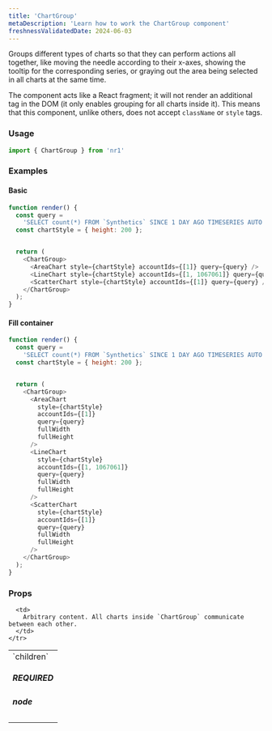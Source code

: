 ```yaml
---
title: 'ChartGroup'
metaDescription: 'Learn how to work the ChartGroup component'
freshnessValidatedDate: 2024-06-03
---
```


Groups different types of charts so that they can perform actions all together, like moving the needle according to their x-axes, showing the tooltip for the corresponding series, or graying out the area being selected in all charts at the same time.

The component acts like a React fragment; it will not render an additional tag in the DOM (it only enables grouping for all charts inside it). This means that this component, unlike others, does not accept `className` or `style` tags.

### Usage

```js
import { ChartGroup } from 'nr1'
```

### Examples

#### Basic

```js
function render() {
  const query =
    'SELECT count(*) FROM `Synthetics` SINCE 1 DAY AGO TIMESERIES AUTO FACET jobType';
  const chartStyle = { height: 200 };


  return (
    <ChartGroup>
      <AreaChart style={chartStyle} accountIds={[1]} query={query} />
      <LineChart style={chartStyle} accountIds={[1, 1067061]} query={query} />
      <ScatterChart style={chartStyle} accountIds={[1]} query={query} />
    </ChartGroup>
  );
}
```

#### Fill container

```js
function render() {
  const query =
    'SELECT count(*) FROM `Synthetics` SINCE 1 DAY AGO TIMESERIES AUTO FACET jobType';
  const chartStyle = { height: 200 };


  return (
    <ChartGroup>
      <AreaChart
        style={chartStyle}
        accountIds={[1]}
        query={query}
        fullWidth
        fullHeight
      />
      <LineChart
        style={chartStyle}
        accountIds={[1, 1067061]}
        query={query}
        fullWidth
        fullHeight
      />
      <ScatterChart
        style={chartStyle}
        accountIds={[1]}
        query={query}
        fullWidth
        fullHeight
      />
    </ChartGroup>
  );
}
```

### Props

<table>
  <tbody>
    <tr>
      <td>
        `children` <h5>REQUIRED</h5> <h5>node</h5>
      </td>

      <td>
        Arbitrary content. All charts inside `ChartGroup` communicate between each other.
      </td>
    </tr>
  </tbody>
</table>

